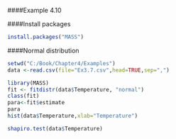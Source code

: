 ####Example 4.10

####Install packages
```{r, echo = TRUE}
install.packages("MASS")
```
####Normal distribution
```{r, echo = TRUE}
setwd("C:/Book/Chapter4/Examples")
data <-read.csv(file="Ex3.7.csv",head=TRUE,sep=",")

library(MASS)
fit <- fitdistr(data$Temperature, "normal")
class(fit)
para<-fit$estimate
para
hist(data$Temperature,xlab="Temperature")

shapiro.test(data$Temperature)
```

